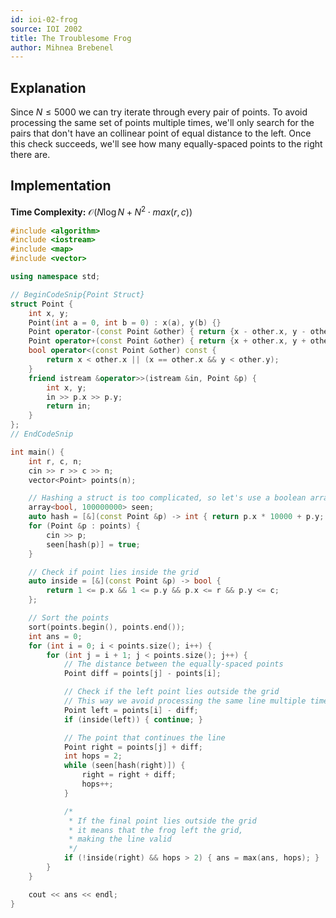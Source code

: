 ```yaml
---
id: ioi-02-frog
source: IOI 2002
title: The Troublesome Frog
author: Mihnea Brebenel
---
```


## Explanation

Since $N \le 5000$ we can try iterate through every pair of points.
To avoid processing the same set of points multiple times, we'll only
search for the pairs that don't have an collinear point of equal distance to the left.
Once this check succeeds, we'll see how many equally-spaced points to the right there are.

## Implementation

**Time Complexity:** $\mathcal{O}(N \log N + N^2 \cdot max(r, c))$

<LanguageSection>
<CPPSection>

```cpp
#include <algorithm>
#include <iostream>
#include <map>
#include <vector>

using namespace std;

// BeginCodeSnip{Point Struct}
struct Point {
	int x, y;
	Point(int a = 0, int b = 0) : x(a), y(b) {}
	Point operator-(const Point &other) { return {x - other.x, y - other.y}; }
	Point operator+(const Point &other) { return {x + other.x, y + other.y}; }
	bool operator<(const Point &other) const {
		return x < other.x || (x == other.x && y < other.y);
	}
	friend istream &operator>>(istream &in, Point &p) {
		int x, y;
		in >> p.x >> p.y;
		return in;
	}
};
// EndCodeSnip

int main() {
	int r, c, n;
	cin >> r >> c >> n;
	vector<Point> points(n);

	// Hashing a struct is too complicated, so let's use a boolean array
	array<bool, 100000000> seen;
	auto hash = [&](const Point &p) -> int { return p.x * 10000 + p.y; };
	for (Point &p : points) {
		cin >> p;
		seen[hash(p)] = true;
	}

	// Check if point lies inside the grid
	auto inside = [&](const Point &p) -> bool {
		return 1 <= p.x && 1 <= p.y && p.x <= r && p.y <= c;
	};

	// Sort the points
	sort(points.begin(), points.end());
	int ans = 0;
	for (int i = 0; i < points.size(); i++) {
		for (int j = i + 1; j < points.size(); j++) {
			// The distance between the equally-spaced points
			Point diff = points[j] - points[i];

			// Check if the left point lies outside the grid
			// This way we avoid processing the same line multiple times
			Point left = points[i] - diff;
			if (inside(left)) { continue; }

			// The point that continues the line
			Point right = points[j] + diff;
			int hops = 2;
			while (seen[hash(right)]) {
				right = right + diff;
				hops++;
			}

			/*
			 * If the final point lies outside the grid
			 * it means that the frog left the grid,
			 * making the line valid
			 */
			if (!inside(right) && hops > 2) { ans = max(ans, hops); }
		}
	}

	cout << ans << endl;
}
```

</CPPSection>
</LanguageSection>
